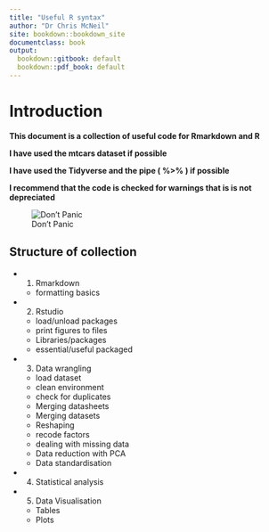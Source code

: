 ```yaml
---
title: "Useful R syntax"
author: "Dr Chris McNeil"
site: bookdown::bookdown_site
documentclass: book
output:
  bookdown::gitbook: default
  bookdown::pdf_book: default
---
```


# Introduction

**This document is a collection of useful code for Rmarkdown and R**  

**I have used the mtcars dataset if possible** 

**I have used the Tidyverse and the pipe ( %>% ) if possible**

**I recommend that the code is checked for warnings that is is not depreciated**

![Don't Panic](figures/guide.jpg)

## Structure of collection

* 1. Rmarkdown
  + formatting basics
* 2. Rstudio 
  + load/unload packages
  + print figures to files
  + Libraries/packages
  + essential/useful packaged
* 3. Data wrangling
  + load dataset 
  + clean environment
  + check for duplicates
  + Merging datasheets 
  + Merging datasets 
  + Reshaping 
  + recode factors
  + dealing with missing data
  + Data reduction with PCA
  + Data standardisation
* 4. Statistical analysis
* 5. Data Visualisation
  + Tables
  + Plots
